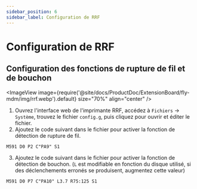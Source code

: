 ```yaml
---
sidebar_position: 6
sidebar_label: Configuration de RRF
---
```


# Configuration de RRF

## Configuration des fonctions de rupture de fil et de bouchon

<ImageView image={require('@site/docs/ProductDoc/ExtensionBoard/fly-mdm/img/rrf.webp').default} size="70%" align="center" />

1. Ouvrez l'interface web de l'imprimante RRF, accédez à `Fichiers` -> `Système`, trouvez le fichier `config.g`, puis cliquez pour ouvrir et éditer le fichier.
2. Ajoutez le code suivant dans le fichier pour activer la fonction de détection de rupture de fil.

```gcode
M591 D0 P2 C"PA9" S1
```

3. Ajoutez le code suivant dans le fichier pour activer la fonction de détection de bouchon. (`L` est modifiable en fonction du disque utilisé, si des déclenchements erronés se produisent, augmentez cette valeur)

```gcode
M591 D0 P7 C"PA10" L3.7 R75:125 S1
```
